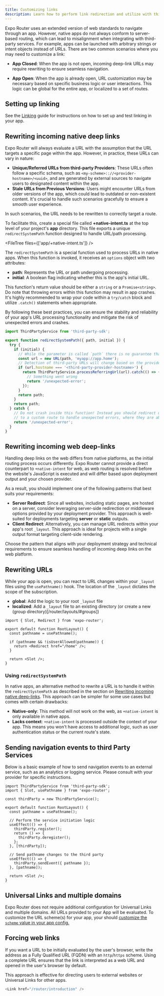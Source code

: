 ```yaml
---
title: Customizing links
description: Learn how to perform link redirection and utilize with third-party deep-links with `+native-intent`
---
```



Expo Router uses an extended version of web standards to navigate through an app. However, native apps do not always conform to server-based routing, which can lead to misalignment when integrating with third-party services. For example, apps can be launched with arbitrary strings or intent objects instead of URLs. There are two common scenarios where you may need to customize a link:

- **App Closed**: When the app is not open, incoming deep-link URLs may require rewriting to ensure seamless navigation.

- **App Open**: When the app is already open, URL customization may be necessary based on specific business logic or user interactions. This logic can be global for the entire app, or localized to a set of routes.

## Setting up linking

See the [Linking](/guides/linking/) guide for instructions on how to set up and test linking in your app.

## Rewriting incoming native deep links

Expo Router will always evaluate a URL with the assumption that the URL targets a specific page within the app. However, in practice, these URLs can vary in nature:

- **Unique/Referred URLs from third-party Providers**: These URLs often follow a specific schema, such as `<my-scheme>:://<provider-hostname>/<uuid>`, and are generated by external sources to navigate users to designated content within the app.
- **Stale URLs from Previous Versions**: Users might encounter URLs from older versions of the app, which could lead to outdated or non-existent content. It's crucial to handle such scenarios gracefully to ensure a smooth user experience.

In such scenarios, the URL needs to be rewritten to correctly target a route.

To facilitate this, create a special file called **+native-intent.ts** at the top level of your project's **app** directory. This file exports a unique `redirectSystemPath` function designed to handle URL/path processing.

<FileTree files={['app/+native-intent.ts']} />

<APIBox header="redirectSystemPath()">

The `redirectSystemPath` is a special function used to process URLs in native apps. When this function is invoked, it receives an `options` object with two attributes:

- **path**: Represents the URL or path undergoing processing.
- **initial**: A boolean flag indicating whether this is the app's initial URL.

This function's return value should be either a `string` or a `Promise<string>`. Do note that throwing errors within this function may result in app crashes. It's highly recommended to wrap your code within a `try/catch` block and utilize `.catch()` statements when appropriate.

By following these best practices, you can ensure the stability and reliability of your app's URL processing functionality and mitigate the risk of unexpected errors and crashes.

```ts app/+native-intent.ts
import ThirdPartyService from 'third-party-sdk';

export function redirectSystemPath({ path, initial }) {
  try {
    if (initial) {
      // While the parameter is called `path` there is no guarantee that this is a path or a valid URL
      const url = new URL(path, 'myapp://app.home');
      // Detection of third-party URLs will change based on the provider
      if (url.hostname === '<third-party-provider-hostname>') {
        return ThirdPartyService.processReferringUrl(url).catch(() => {
          // Something went wrong
          return '/unexpected-error';
        });
      }
      return path;
    }
    return path;
  } catch {
    // Do not crash inside this function! Instead you should redirect users
    // to a custom route to handle unexpected errors, where they are able to report the incident
    return '/unexpected-error';
  }
}
```

</APIBox>

## Rewriting incoming web deep-links

Handling deep links on the web differs from native platforms, as the initial routing process occurs differently. Expo Router cannot provide a direct counterpart to `+native-intent` for web, as web routing is resolved before the website's JavaScript is executed and will differ based upon deployment output and your chosen provider.

As a result, you should implement one of the following patterns that best suits your requirements:

- **Server Redirect**: Since all websites, including static pages, are hosted on a server, consider leveraging server-side redirection or middleware options provided by your deployment provider. This approach is well-suited for deployments targeting **server** or **static** outputs.
- **Client Redirect**: Alternatively, you can manage URL redirects within your app's root `_layout`. This approach is ideal for projects with a single output format targeting client-side rendering.

Choose the pattern that aligns with your deployment strategy and technical requirements to ensure seamless handling of incoming deep links on the web platform.

## Rewriting URLs

While your app is open, you can react to URL changes within your `_layout` files using the `usePathname()` hook. The location of the `_layout` dictates the scope of the subscription.

- **global**: Add the logic to your root `_layout` file
- **localized**: Add a `_layout` file to an existing directory (or create a new (group directory)[/router/layouts/#groups])

```tsx app/_layout.ts
import { Slot, Redirect } from 'expo-router';

export default function RootLayout() {
  const pathname = usePathname();

  if (pathname && !isUserAllowed(pathname)) {
    return <Redirect href="/home" />;
  }

  return <Slot />;
}
```

### Using `redirectSystemPath`

In native apps, an alternative method to rewrite a URL is to handle it within the `redirectSystemPath` as described in the section on [Rewriting incoming native deep-links](#redirectsystempath). This approach can be simpler for some use cases but comes with certain drawbacks:

- **Native-only**: This method will not work on the web, as `+native-intent` is only available in native apps.
- **Lacks context**: `+native-intent` is processed outside the context of your app. This means you won't have access to additional logic, such as user authentication status or the current route's state.

## Sending navigation events to third Party Services

Below is a basic example of how to send navigation events to an external service, such as an analytics or logging service. Please consult with your provider for specific instructions.

```tsx app/_layout.ts
import ThirdPartyService from 'third-party-sdk';
import { Slot, usePathname } from 'expo-router';

const thirdParty = new ThirdPartyService();

export default function RootLayout() {
  const pathname = usePathname();

  // Perform the service initiation logic
  useEffect(() => {
    thirdParty.register();
    return () => {
      thirdParty.deregister();
    };
  }, [thirdParty]);

  // Send pathname changes to the third party
  useEffect(() => {
    thirdParty.sendEvent({ pathname });
  }, [pathname]);

  return <Slot />;
}
```

## Universal Links and multiple domains

Expo Router does not require additional configuration for Universal Links and multiple domains. All URLs provided to your App will be evaluated. To customize the URL scheme(s) for your app, your should [customize the `scheme` value in your app config.](/versions/latest/config/app/#scheme)

## Forcing web links

If you want a URL to be initially evaluated by the user's browser, write the address as a Fully Qualified URL (FQDN) with an `http`/`https` scheme. Using a complete URL ensures that the link is interpreted as a web URL and opened in the user's browser by default.

This approach is effective for directing users to external websites or Universal Links for other apps.

```ts
<Link href="/router/introduction" />
```
